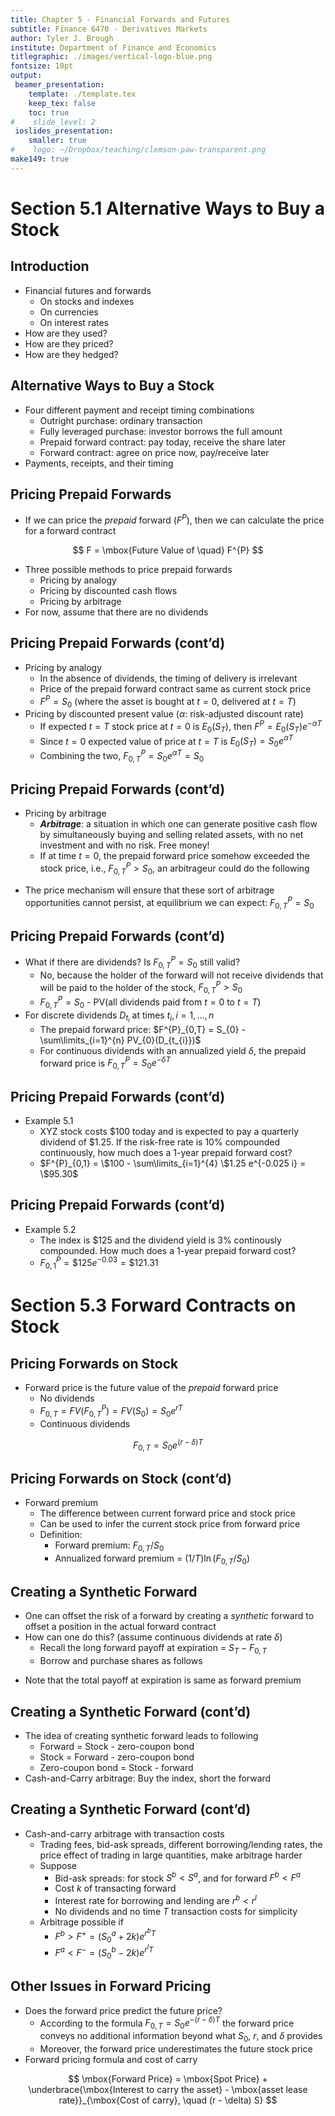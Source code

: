 ```yaml
---
title: Chapter 5 - Financial Forwards and Futures
subtitle: Finance 6470 - Derivatives Markets
author: Tyler J. Brough
institute: Department of Finance and Economics 
titlegraphic: ./images/vertical-logo-blue.png
fontsize: 10pt
output:
 beamer_presentation:
    template: ./template.tex
    keep_tex: false
    toc: true
#    slide_level: 2
 ioslides_presentation:
    smaller: true
#    logo: ~/Dropbox/teaching/clemson-paw-transparent.png
make149: true
---
```




# Section 5.1 Alternative Ways to Buy a Stock 

## Introduction

- Financial futures and forwards
	- On stocks and indexes
	- On currencies
	- On interest rates
- How are they used?
- How are they priced?
- How are they hedged?


## Alternative Ways to Buy a Stock

- Four different payment and receipt timing combinations
	- Outright purchase: ordinary transaction
	- Fully leveraged purchase: investor borrows the full amount
	- Prepaid forward contract: pay today, receive the share later
	- Forward contract: agree on price now, pay/receive later

- Payments, receipts, and their timing

\begin{center}
 \includegraphics[width=7cm,height=4cm]{images/Picture1.png}
\end{center}


## Pricing Prepaid Forwards

- If we can price the _prepaid_ forward ($F^{P}$), then we can calculate the price
  for a forward contract

$$ 
F = \mbox{Future Value of \quad} F^{P}
$$

- Three possible methods to price prepaid forwards
	- Pricing by analogy
	- Pricing by discounted cash flows
	- Pricing by arbitrage
- For now, assume that there are no dividends


## Pricing Prepaid Forwards (cont'd)

- Pricing by analogy
	- In the absence of dividends, the timing of delivery is irrelevant
	- Price of the prepaid forward contract same as current stock price
	- $F^{P} = S_{0}$ (where the asset is bought at $t=0$, delivered at $t=T$)
- Pricing by discounted present value ($\alpha$: risk-adjusted discount rate)
	- If expected $t=T$ stock price at $t=0$ is $E_{0}(S_{T})$, then $F^{P} = E_{0}(S_{T}) e^{-\alpha T}$
	- Since $t=0$ expected value of price at $t=T$ is $E_{0}(S_{T}) = S_{0}e^{\alpha T}$
	- Combining the two, $F^{P}_{0,T} = S_{0} e^{\alpha T} = S_{0}$


## Pricing Prepaid Forwards (cont'd)

- Pricing by arbitrage
	- ___Arbitrage___: a situation in which one can generate positive cash flow by simultaneously buying
	  and selling related assets, with no net investment and with no risk. Free money!
	- If at time $t=0$, the prepaid forward price somehow exceeded the stock price, i.e., $F^{P}_{0,T} > S_{0}$,
	  an arbitrageur could do the following

\begin{center}
  \includegraphics[width=7cm, height=2cm]{images/Picture2.png}
\end{center}

- The price mechanism will ensure that these sort of arbitrage opportunities cannot persist,
  at equilibrium we can expect: $F^{P}_{0,T} = S_{0}$


## Pricing Prepaid Forwards (cont'd)

- What if there are dividends? Is $F^{P}_{0,T} = S_{0}$ still valid?
	- No, because the holder of the forward will not receive dividends that will be paid to the
	  holder of the stock, $F^{P}_{0,T} > S_{0}$ 
	- $F^{P}_{0,T} = S_{0}$ - PV(all dividends paid from $t=0$ to $t=T$)

- For discrete dividends $D_{t_{i}}$ at times $t_{i}, i = 1, \ldots, n$
	- The prepaid forward price: $F^{P}_{0,T} = S_{0} - \sum\limits_{i=1}^{n} PV_{0}(D_{t_{i}})$
	- For continuous dividends with an annualized yield $\delta$, the prepaid forward price is $F^{P}_{0,T} = S_{0} e^{-\delta T}$


## Pricing Prepaid Forwards (cont'd)

- Example 5.1
	- XYZ stock costs $\$100$ today and is expected to pay a quarterly dividend of $\$1.25$. 
	  If the risk-free rate is $10\%$ compounded continuously, how much does a $1$-year 
	  prepaid forward cost?
	- $F^{P}_{0,1} = \$100 - \sum\limits_{i=1}^{4} \$1.25 e^{-0.025 i} = \$95.30$


## Pricing Prepaid Forwards (cont'd)

- Example 5.2
	- The index is $\$125$ and the dividend yield is $3\%$ continously compounded. How
	  much does a $1$-year prepaid forward cost?
	- $F^{P}_{0,1} = \$125 e^{-0.03} = \$121.31$


# Section 5.3 Forward Contracts on Stock

## Pricing Forwards on Stock

- Forward price is the future value of the _prepaid_ forward price
	- No dividends
	- $F_{0,T} = FV(F^{P}_{0,T}) = FV(S_{0}) = S_{0}e^{rT}$
	- Continuous dividends

$$
F_{0,T} = S_{0} e^{(r - \delta)T}
$$


## Pricing Forwards on Stock (cont'd)

- Forward premium 
	- The difference between current forward price and stock price
	- Can be used to infer the current stock price from forward price
	- Definition:
		+ Forward premium: $F_{0,T} / S_{0}$
		+ Annualized forward premium = $(1/T) \ln{(F_{0,T}/S_{0})}$


## Creating a Synthetic Forward

- One can offset the risk of a forward by creating a _synthetic_ forward to offset a 
  position in the actual forward contract
- How can one do this? (assume continuous dividends at rate $\delta$)
	- Recall the long forward payoff at expiration = $S_{T} - F_{0,T}$
	- Borrow and purchase shares as follows

\begin{center}
 \includegraphics[width=6cm, height=2.5cm]{images/Picture3.png}
\end{center}

- Note that the total payoff at expiration is same as forward premium


## Creating a Synthetic Forward (cont'd)

- The idea of creating synthetic forward leads to following
	- Forward = Stock - zero-coupon bond
	- Stock = Forward - zero-coupon bond
	- Zero-coupon bond = Stock - forward
- Cash-and-Carry arbitrage: Buy the index, short the forward

\begin{center}
 \includegraphics[width=7cm, height=2.5cm]{images/Picture4.png}
\end{center}


## Creating a Synthetic Forward (cont'd) 

- Cash-and-carry arbitrage with transaction costs
	- Trading fees, bid-ask spreads, different
	  borrowing/lending rates, the price effect of trading in 
	  large quantities, make arbitrage harder
	- Suppose
		+ Bid-ask spreads: for stock $S^{b} < S^{a}$, and for forward $F^{b} < F^{a}$
		+ Cost $k$ of transacting forward
		+ Interest rate for borrowing and lending are $r^{b} < r^{l}$
		+ No dividends and no time $T$ transaction costs for simplicity
	- Arbitrage possible if
		+ $F^{b} > F^{+} = (S_{0}^{a} + 2k) e^{r^{b}T}$
		+ $F^{a} < F^{-} = (S_{0}^{b} - 2k) e^{r^{l}T}$


## Other Issues in Forward Pricing

- Does the forward price predict the future price?
	- According to the formula $F_{0,T} = S_{0} e^{-(r-\delta)T}$ the forward
	  price conveys no additional information beyond what $S_{0}$, $r$, and $\delta$ provides
	- Moreover, the forward price underestimates the future stock price
- Forward pricing formula and cost of carry

$$
\mbox{Forward Price} = \mbox{Spot Price} + \underbrace{\mbox{Interest to carry the asset} - \mbox{asset lease
rate}}_{\mbox{Cost of carry}, \quad (r - \delta) S} 
$$













